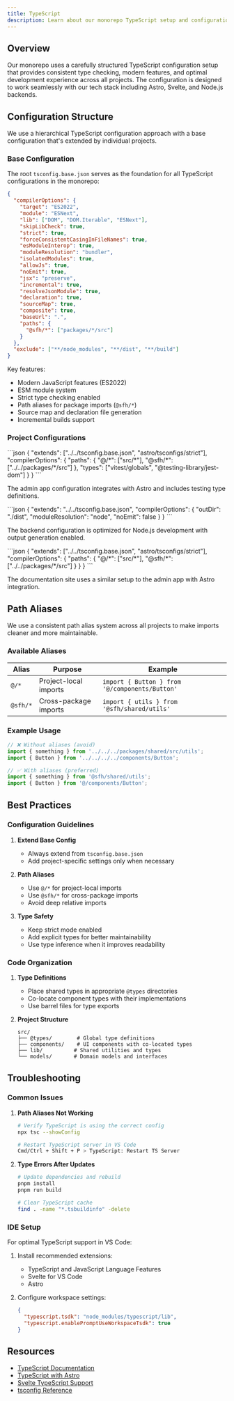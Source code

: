 ```yaml
---
title: TypeScript
description: Learn about our monorepo TypeScript setup and configuration
---
```



## Overview

Our monorepo uses a carefully structured TypeScript configuration setup that provides consistent type checking, modern features, and optimal development experience across all projects. The configuration is designed to work seamlessly with our tech stack including Astro, Svelte, and Node.js backends.

## Configuration Structure

We use a hierarchical TypeScript configuration approach with a base configuration that's extended by individual projects.

### Base Configuration

The root `tsconfig.base.json` serves as the foundation for all TypeScript configurations in the monorepo:

```json
{
  "compilerOptions": {
    "target": "ES2022",
    "module": "ESNext",
    "lib": ["DOM", "DOM.Iterable", "ESNext"],
    "skipLibCheck": true,
    "strict": true,
    "forceConsistentCasingInFileNames": true,
    "esModuleInterop": true,
    "moduleResolution": "bundler",
    "isolatedModules": true,
    "allowJs": true,
    "noEmit": true,
    "jsx": "preserve",
    "incremental": true,
    "resolveJsonModule": true,
    "declaration": true,
    "sourceMap": true,
    "composite": true,
    "baseUrl": ".",
    "paths": {
      "@sfh/*": ["packages/*/src"]
    }
  },
  "exclude": ["**/node_modules", "**/dist", "**/build"]
}
```

Key features:

- Modern JavaScript features (ES2022)
- ESM module system
- Strict type checking enabled
- Path aliases for package imports (`@sfh/*`)
- Source map and declaration file generation
- Incremental builds support

### Project Configurations

<Tabs>
  <TabItem label="Admin App">
  ```json
  {
    "extends": ["../../tsconfig.base.json", "astro/tsconfigs/strict"],
    "compilerOptions": {
      "paths": {
        "@/*": ["src/*"],
        "@sfh/*": ["../../packages/*/src"]
      },
      "types": ["vitest/globals", "@testing-library/jest-dom"]
    }
  }
  ```

The admin app configuration integrates with Astro and includes testing type definitions.

  </TabItem>

  <TabItem label="Backend">
  ```json
  {
    "extends": "../../tsconfig.base.json",
    "compilerOptions": {
      "outDir": "./dist",
      "moduleResolution": "node",
      "noEmit": false
    }
  }
  ```

The backend configuration is optimized for Node.js development with output generation enabled.

  </TabItem>

  <TabItem label="Documentation">
  ```json
  {
    "extends": ["../../tsconfig.base.json", "astro/tsconfigs/strict"],
    "compilerOptions": {
      "paths": {
        "@/*": ["src/*"],
        "@sfh/*": ["../../packages/*/src"]
      }
    }
  }
  ```

The documentation site uses a similar setup to the admin app with Astro integration.

  </TabItem>
</Tabs>

## Path Aliases

We use a consistent path alias system across all projects to make imports cleaner and more maintainable.

### Available Aliases

| Alias    | Purpose               | Example                                        |
| -------- | --------------------- | ---------------------------------------------- |
| `@/*`    | Project-local imports | `import { Button } from '@/components/Button'` |
| `@sfh/*` | Cross-package imports | `import { utils } from '@sfh/shared/utils'`    |

### Example Usage

```typescript
// ❌ Without aliases (avoid)
import { something } from '../../../packages/shared/src/utils';
import { Button } from '../../../../components/Button';

// ✅ With aliases (preferred)
import { something } from '@sfh/shared/utils';
import { Button } from '@/components/Button';
```

## Best Practices

### Configuration Guidelines

1. **Extend Base Config**

   - Always extend from `tsconfig.base.json`
   - Add project-specific settings only when necessary

2. **Path Aliases**

   - Use `@/*` for project-local imports
   - Use `@sfh/*` for cross-package imports
   - Avoid deep relative imports

3. **Type Safety**
   - Keep strict mode enabled
   - Add explicit types for better maintainability
   - Use type inference when it improves readability

### Code Organization

1. **Type Definitions**

   - Place shared types in appropriate `@types` directories
   - Co-locate component types with their implementations
   - Use barrel files for type exports

2. **Project Structure**
   ```
   src/
   ├── @types/        # Global type definitions
   ├── components/    # UI components with co-located types
   ├── lib/          # Shared utilities and types
   └── models/       # Domain models and interfaces
   ```

## Troubleshooting

### Common Issues

1. **Path Aliases Not Working**

   ```bash
   # Verify TypeScript is using the correct config
   npx tsc --showConfig

   # Restart TypeScript server in VS Code
   Cmd/Ctrl + Shift + P > TypeScript: Restart TS Server
   ```

2. **Type Errors After Updates**

   ```bash
   # Update dependencies and rebuild
   pnpm install
   pnpm run build

   # Clear TypeScript cache
   find . -name "*.tsbuildinfo" -delete
   ```

### IDE Setup

For optimal TypeScript support in VS Code:

1. Install recommended extensions:

   - TypeScript and JavaScript Language Features
   - Svelte for VS Code
   - Astro

2. Configure workspace settings:
   ```json
   {
     "typescript.tsdk": "node_modules/typescript/lib",
     "typescript.enablePromptUseWorkspaceTsdk": true
   }
   ```

## Resources

- [TypeScript Documentation](https://www.typescriptlang.org/docs/)
- [TypeScript with Astro](https://docs.astro.build/en/guides/typescript/)
- [Svelte TypeScript Support](https://svelte.dev/docs/typescript)
- [tsconfig Reference](https://www.typescriptlang.org/tsconfig)
